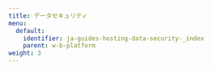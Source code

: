 ---
title: データセキュリティ
menu:
  default:
    identifier: ja-guides-hosting-data-security-_index
    parent: w-b-platform
weight: 3
---

<Card
  title="独自の バケット を持ち込む (BYOB)"
  href="/ja/guides/hosting/data-security/secure-storage-connector/"
  arrow
/>
<Card
  title="BYOB に事前署名済みの URL を使用してアクセスする"
  href="/ja/guides/hosting/data-security/presigned-urls/"
  arrow
/>
<Card
  title="専用クラウドのための IP 許可リストを設定する"
  href="/ja/guides/hosting/data-security/ip-allowlisting/"
  arrow
/>
<Card
  title="専用クラウドへのプライベート接続を設定します"
  href="/ja/guides/hosting/data-security/private-connectivity/"
  arrow
/>
<Card
  title="専用クラウドでのデータ暗号化"
  href="/ja/guides/hosting/data-security/data-encryption/"
  arrow
/>
